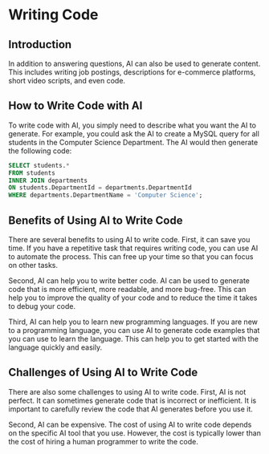 # Writing Code

## Introduction

In addition to answering questions, AI can also be used to generate content. This includes writing job postings, descriptions for e-commerce platforms, short video scripts, and even code.

## How to Write Code with AI

To write code with AI, you simply need to describe what you want the AI to generate. For example, you could ask the AI to create a MySQL query for all students in the Computer Science Department. The AI would then generate the following code:

```sql
SELECT students.*
FROM students
INNER JOIN departments
ON students.DepartmentId = departments.DepartmentId
WHERE departments.DepartmentName = 'Computer Science';
```

## Benefits of Using AI to Write Code

There are several benefits to using AI to write code. First, it can save you time. If you have a repetitive task that requires writing code, you can use AI to automate the process. This can free up your time so that you can focus on other tasks.

Second, AI can help you to write better code. AI can be used to generate code that is more efficient, more readable, and more bug-free. This can help you to improve the quality of your code and to reduce the time it takes to debug your code.

Third, AI can help you to learn new programming languages. If you are new to a programming language, you can use AI to generate code examples that you can use to learn the language. This can help you to get started with the language quickly and easily.

## Challenges of Using AI to Write Code

There are also some challenges to using AI to write code. First, AI is not perfect. It can sometimes generate code that is incorrect or inefficient. It is important to carefully review the code that AI generates before you use it.

Second, AI can be expensive. The cost of using AI to write code depends on the specific AI tool that you use. However, the cost is typically lower than the cost of hiring a human programmer to write the code.

